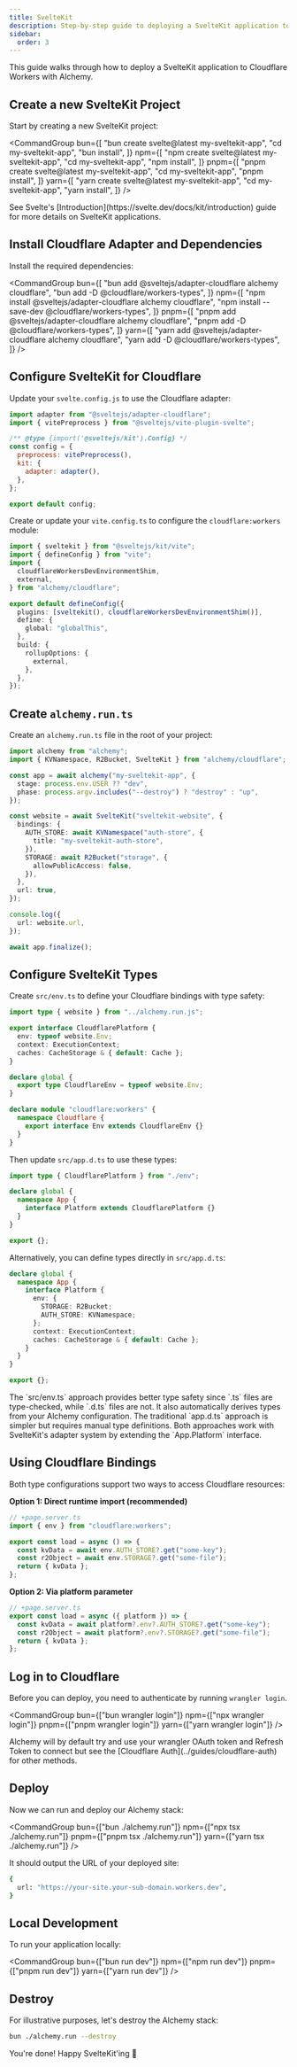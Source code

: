 ```yaml
---
title: SvelteKit
description: Step-by-step guide to deploying a SvelteKit application to Cloudflare Workers using Alchemy with KV storage and R2 buckets.
sidebar:
  order: 3
---
```



This guide walks through how to deploy a SvelteKit application to Cloudflare Workers with Alchemy.

## Create a new SvelteKit Project

Start by creating a new SvelteKit project:

<CommandGroup
  bun={[
    "bun create svelte@latest my-sveltekit-app",
    "cd my-sveltekit-app",
    "bun install",
  ]}
  npm={[
    "npm create svelte@latest my-sveltekit-app",
    "cd my-sveltekit-app",
    "npm install",
  ]}
  pnpm={[
    "pnpm create svelte@latest my-sveltekit-app",
    "cd my-sveltekit-app",
    "pnpm install",
  ]}
  yarn={[
    "yarn create svelte@latest my-sveltekit-app",
    "cd my-sveltekit-app",
    "yarn install",
  ]}
/>

<Aside type="note">
  See Svelte's [Introduction](https://svelte.dev/docs/kit/introduction) guide
  for more details on SvelteKit applications.
</Aside>

## Install Cloudflare Adapter and Dependencies

Install the required dependencies:

<CommandGroup
  bun={[
    "bun add @sveltejs/adapter-cloudflare alchemy cloudflare",
    "bun add -D @cloudflare/workers-types",
  ]}
  npm={[
    "npm install @sveltejs/adapter-cloudflare alchemy cloudflare",
    "npm install --save-dev @cloudflare/workers-types",
  ]}
  pnpm={[
    "pnpm add @sveltejs/adapter-cloudflare alchemy cloudflare",
    "pnpm add -D @cloudflare/workers-types",
  ]}
  yarn={[
    "yarn add @sveltejs/adapter-cloudflare alchemy cloudflare",
    "yarn add -D @cloudflare/workers-types",
  ]}
/>

## Configure SvelteKit for Cloudflare

Update your `svelte.config.js` to use the Cloudflare adapter:

```js
import adapter from "@sveltejs/adapter-cloudflare";
import { vitePreprocess } from "@sveltejs/vite-plugin-svelte";

/** @type {import('@sveltejs/kit').Config} */
const config = {
  preprocess: vitePreprocess(),
  kit: {
    adapter: adapter(),
  },
};

export default config;
```

Create or update your `vite.config.ts` to configure the `cloudflare:workers` module:

```ts
import { sveltekit } from "@sveltejs/kit/vite";
import { defineConfig } from "vite";
import {
  cloudflareWorkersDevEnvironmentShim,
  external,
} from "alchemy/cloudflare";

export default defineConfig({
  plugins: [sveltekit(), cloudflareWorkersDevEnvironmentShim()],
  define: {
    global: "globalThis",
  },
  build: {
    rollupOptions: {
      external,
    },
  },
});
```

## Create `alchemy.run.ts`

Create an `alchemy.run.ts` file in the root of your project:

```ts
import alchemy from "alchemy";
import { KVNamespace, R2Bucket, SvelteKit } from "alchemy/cloudflare";

const app = await alchemy("my-sveltekit-app", {
  stage: process.env.USER ?? "dev",
  phase: process.argv.includes("--destroy") ? "destroy" : "up",
});

const website = await SvelteKit("sveltekit-website", {
  bindings: {
    AUTH_STORE: await KVNamespace("auth-store", {
      title: "my-sveltekit-auth-store",
    }),
    STORAGE: await R2Bucket("storage", {
      allowPublicAccess: false,
    }),
  },
  url: true,
});

console.log({
  url: website.url,
});

await app.finalize();
```

## Configure SvelteKit Types

Create `src/env.ts` to define your Cloudflare bindings with type safety:

```ts
import type { website } from "../alchemy.run.js";

export interface CloudflarePlatform {
  env: typeof website.Env;
  context: ExecutionContext;
  caches: CacheStorage & { default: Cache };
}

declare global {
  export type CloudflareEnv = typeof website.Env;
}

declare module "cloudflare:workers" {
  namespace Cloudflare {
    export interface Env extends CloudflareEnv {}
  }
}
```

Then update `src/app.d.ts` to use these types:

```ts
import type { CloudflarePlatform } from "./env";

declare global {
  namespace App {
    interface Platform extends CloudflarePlatform {}
  }
}

export {};
```

Alternatively, you can define types directly in `src/app.d.ts`:

```ts
declare global {
  namespace App {
    interface Platform {
      env: {
        STORAGE: R2Bucket;
        AUTH_STORE: KVNamespace;
      };
      context: ExecutionContext;
      caches: CacheStorage & { default: Cache };
    }
  }
}

export {};
```

<Aside type="note">
  The `src/env.ts` approach provides better type safety since `.ts` files are
  type-checked, while `.d.ts` files are not. It also automatically derives types
  from your Alchemy configuration. The traditional `app.d.ts` approach is
  simpler but requires manual type definitions. Both approaches work with
  SvelteKit's adapter system by extending the `App.Platform` interface.
</Aside>

## Using Cloudflare Bindings

Both type configurations support two ways to access Cloudflare resources:

**Option 1: Direct runtime import (recommended)**

```ts
// +page.server.ts
import { env } from "cloudflare:workers";

export const load = async () => {
  const kvData = await env.AUTH_STORE?.get("some-key");
  const r2Object = await env.STORAGE?.get("some-file");
  return { kvData };
};
```

**Option 2: Via platform parameter**

```ts
// +page.server.ts
export const load = async ({ platform }) => {
  const kvData = await platform?.env?.AUTH_STORE?.get("some-key");
  const r2Object = await platform?.env?.STORAGE?.get("some-file");
  return { kvData };
};
```

## Log in to Cloudflare

Before you can deploy, you need to authenticate by running `wrangler login`.

<CommandGroup
  bun={["bun wrangler login"]}
  npm={["npx wrangler login"]}
  pnpm={["pnpm wrangler login"]}
  yarn={["yarn wrangler login"]}
/>

<Aside type="tip">
  Alchemy will by default try and use your wrangler OAuth token and Refresh
  Token to connect but see the [Cloudflare Auth](../guides/cloudflare-auth) for
  other methods.
</Aside>

## Deploy

Now we can run and deploy our Alchemy stack:

<CommandGroup
  bun={["bun ./alchemy.run"]}
  npm={["npx tsx ./alchemy.run"]}
  pnpm={["pnpm tsx ./alchemy.run"]}
  yarn={["yarn tsx ./alchemy.run"]}
/>

It should output the URL of your deployed site:

```sh
{
  url: "https://your-site.your-sub-domain.workers.dev",
}
```

## Local Development

To run your application locally:

<CommandGroup
  bun={["bun run dev"]}
  npm={["npm run dev"]}
  pnpm={["pnpm run dev"]}
  yarn={["yarn run dev"]}
/>

## Destroy

For illustrative purposes, let's destroy the Alchemy stack:

```sh
bun ./alchemy.run --destroy
```

You're done! Happy SvelteKit'ing 🚀
